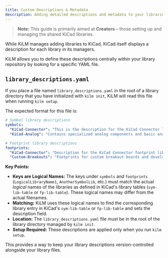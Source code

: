 ```yaml
---
title: Custom Descriptions & Metadata
description: Adding detailed descriptions and metadata to your libraries.
---
```


> **Note:** This guide is primarily aimed at **Creators** – those setting up and managing the shared KiCad libraries.

While KiLM manages adding libraries to KiCad, KiCad itself displays a description for each library in its managers.

KiLM allows you to define these descriptions centrally within your library repository by looking for a specific YAML file.

## `library_descriptions.yaml`

If you place a file named `library_descriptions.yaml` in the root of a library directory that you have initialized with `kilm init`, KiLM will read this file when running `kilm setup`.

The expected format for this file is:

```yaml
# Symbol library descriptions
symbols:
  "KiCad-Connector": "This is the description for the KiCad Connector library that will appear in KiCad."
  "KiCad-Analog": "Contains specialized analog components and basic analog parts."

# Footprint library descriptions
footprints:
  "KiCad-Connector": "Description for the KiCad Connector footprint library (can be different from symbol desc)."
  "Custom-Breakouts": "Footprints for custom breakout boards and development modules."
```

**Key Points:**

- **Keys are Logical Names:** The keys under `symbols` and `footprints` (`LogicalLibraryName1`, `AnotherSymbolLib`, etc.) must match the actual *logical* names of the libraries as defined in KiCad's library tables (`sym-lib-table` or `fp-lib-table`). These logical names may differ from the actual filenames.
- **Matching:** KiLM uses these logical names to find the corresponding library entry in KiCad's `sym-lib-table` or `fp-lib-table` and sets the description field.
- **Location:** The `library_descriptions.yaml` file must be in the root of the library directory managed by `kilm init`.
- **Setup Required:** These descriptions are applied only when you run `kilm setup`.

This provides a way to keep your library descriptions version-controlled alongside your library files. 